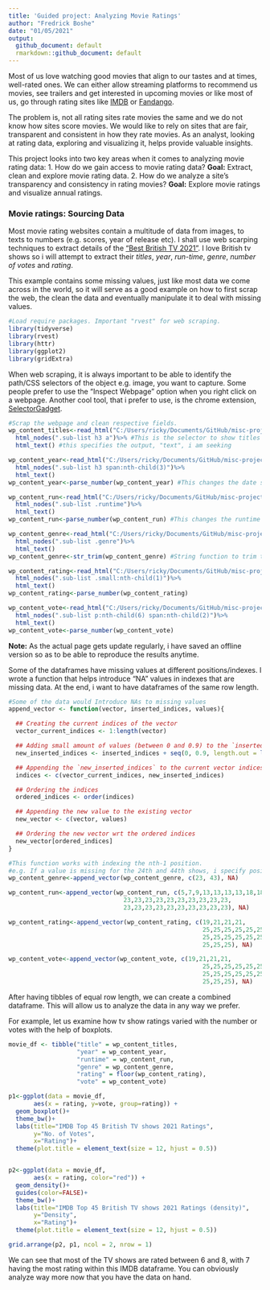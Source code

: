 ```yaml
---
title: 'Guided project: Analyzing Movie Ratings'
author: "Fredrick Boshe"
date: "01/05/2021"
output:
  github_document: default
  rmarkdown::github_document: default
---
```

Most of us love watching good movies that align to our tastes and at times, well-rated ones. We can either allow streaming platforms to recommend us movies, see trailers and get interested in upcoming movies or like most of us, go through rating sites like [IMDB](https://www.imdb.com/?ref_=nv_home) or [Fandango](https://www.fandango.com/). 

The problem is, not all rating sites rate movies the same and we do not know how sites score movies. We would like to rely on sites that are fair, transparent and consistent in how they rate movies. As an analyst, looking at rating data, exploring and visualizing it, helps provide valuable insights. 


This project looks into two key areas when it comes to analyzing movie rating data:
1.  How do we gain access to movie rating data? **Goal:** Extract, clean and explore movie rating data. 
2.  How do we analyze a site's transparency and consistency in rating movies? **Goal:** Explore movie ratings and visualize annual ratings. 

### Movie ratings: Sourcing Data
Most movie rating websites contain a multitude of data from images, to texts to numbers (e.g. scores, year of release etc). I shall use web scarping techniques to extract details of the ["Best British TV 2021"](https://www.imdb.com/list/ls086566770/). I love British tv shows so i will attempt to extract their *titles*, *year*, *run-time*, *genre*, *number of votes* and *rating*. 


This example contains some missing values, just like most data we come across in the world, so it will serve as a good example on how to first scrap the web, the clean the data and eventually manipulate it to deal with missing values.

```r
#Load require packages. Important "rvest" for web scraping.
library(tidyverse)
library(rvest)
library(httr)
library(ggplot2)
library(gridExtra)
```


When web scraping, it is always important to be able to identify the path/CSS selectors of the object e.g. image, you want to capture. Some people prefer to use the "Inspect Webpage" option when you right click on a webpage. Another cool tool, that i prefer to use, is the chrome extension, [SelectorGadget](https://chrome.google.com/webstore/detail/selectorgadget/mhjhnkcfbdhnjickkkdbjoemdmbfginb?hl=en).
```r
#Scrap the webpage and clean respective fields.
wp_content_titles<-read_html("C:/Users/ricky/Documents/GitHub/misc-projects/Best British TV 2021 - IMDb.html")%>%
  html_nodes(".sub-list h3 a")%>% #This is the selector to show titles
  html_text() #this specifies the output, "text", i am seeking

wp_content_year<-read_html("C:/Users/ricky/Documents/GitHub/misc-projects/Best British TV 2021 - IMDb.html")%>%
  html_nodes(".sub-list h3 span:nth-child(3)")%>%
  html_text()
wp_content_year<-parse_number(wp_content_year) #This changes the date strings to numerical

wp_content_run<-read_html("C:/Users/ricky/Documents/GitHub/misc-projects/Best British TV 2021 - IMDb.html")%>%
  html_nodes(".sub-list .runtime")%>%
  html_text()
wp_content_run<-parse_number(wp_content_run) #This changes the runtime strings to numerical

wp_content_genre<-read_html("C:/Users/ricky/Documents/GitHub/misc-projects/Best British TV 2021 - IMDb.html")%>%
  html_nodes(".sub-list .genre")%>%
  html_text()
wp_content_genre<-str_trim(wp_content_genre) #String function to trim the whitespace off 

wp_content_rating<-read_html("C:/Users/ricky/Documents/GitHub/misc-projects/Best British TV 2021 - IMDb.html")%>%
  html_nodes(".sub-list .small:nth-child(1)")%>%
  html_text()
wp_content_rating<-parse_number(wp_content_rating)

wp_content_vote<-read_html("C:/Users/ricky/Documents/GitHub/misc-projects/Best British TV 2021 - IMDb.html")%>%
  html_nodes(".sub-list p:nth-child(6) span:nth-child(2)")%>%
  html_text()
wp_content_vote<-parse_number(wp_content_vote)

```
**Note:** As the actual page gets update regularly, i have saved an offline version so as to be able to reproduce the results anytime. 


Some of the dataframes have missing values at different positions/indexes. I wrote a function that helps introduce "NA" values in indexes that are missing data. At the end, i want to have dataframes of the same row length. 

```r
#Some of the data would Introduce NAs to missing values
append_vector <- function(vector, inserted_indices, values){

  ## Creating the current indices of the vector
  vector_current_indices <- 1:length(vector)

  ## Adding small amount of values (between 0 and 0.9) to the `inserted_indices`
  new_inserted_indices <- inserted_indices + seq(0, 0.9, length.out = length(inserted_indices))

  ## Appending the `new_inserted_indices` to the current vector indices
  indices <- c(vector_current_indices, new_inserted_indices)

  ## Ordering the indices
  ordered_indices <- order(indices)

  ## Appending the new value to the existing vector
  new_vector <- c(vector, values)

  ## Ordering the new vector wrt the ordered indices
  new_vector[ordered_indices]
}

#This function works with indexing the nth-1 position. 
#e.g. If a value is missing for the 24th and 44th shows, i specify position 23 and 43
wp_content_genre<-append_vector(wp_content_genre, c(23, 43), NA)

wp_content_run<-append_vector(wp_content_run, c(5,7,9,13,13,13,13,18,18,21,23,
                                23,23,23,23,23,23,23,23,23,23,
                                23,23,23,23,23,23,23,23,23,23), NA)

wp_content_rating<-append_vector(wp_content_rating, c(19,21,21,21,
                                                      25,25,25,25,25,25,25,25,
                                                      25,25,25,25,25,25,25,25,
                                                      25,25,25), NA)

wp_content_vote<-append_vector(wp_content_vote, c(19,21,21,21,
                                                      25,25,25,25,25,25,25,25,
                                                      25,25,25,25,25,25,25,25,
                                                      25,25,25), NA)

```

After having tibbles of equal row length, we can create a combined dataframe. This will allow us to analyze the data in any way we prefer.

For example, let us examine how tv show ratings varied with the number or votes with the help of boxplots.
```r
movie_df <- tibble("title" = wp_content_titles, 
                   "year" = wp_content_year, 
                   "runtime" = wp_content_run, 
                   "genre" = wp_content_genre, 
                   "rating" = floor(wp_content_rating),
                   "vote" = wp_content_vote)

p1<-ggplot(data = movie_df,
       aes(x = rating, y=vote, group=rating)) +
  geom_boxplot()+
  theme_bw()+
  labs(title="IMDB Top 45 British TV shows 2021 Ratings",
       y="No. of Votes",
       x="Rating")+
  theme(plot.title = element_text(size = 12, hjust = 0.5))


p2<-ggplot(data = movie_df,
       aes(x = rating, color="red")) +
  geom_density()+
  guides(color=FALSE)+
  theme_bw()+
  labs(title="IMDB Top 45 British TV shows 2021 Ratings (density)",
       y="Density",
       x="Rating")+
  theme(plot.title = element_text(size = 12, hjust = 0.5))

grid.arrange(p2, p1, ncol = 2, nrow = 1)

```
We can see that most of the TV shows are rated between 6 and 8, with 7 having the most rating within this IMDB dataframe. You can obviously analyze way more now that you have the data on hand. 
